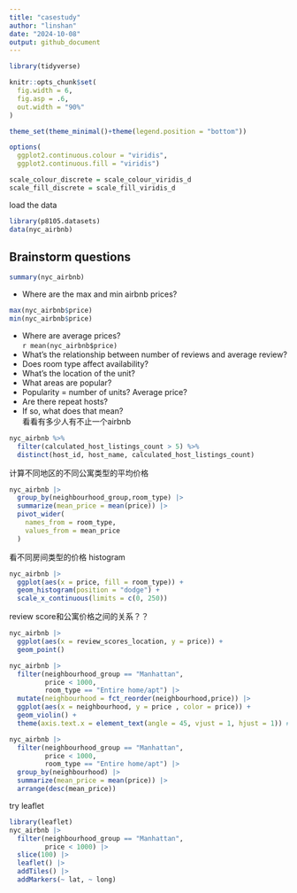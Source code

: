```yaml
---
title: "casestudy"
author: "linshan"
date: "2024-10-08"
output: github_document
---
```


```r
library(tidyverse)

knitr::opts_chunk$set(
  fig.width = 6,
  fig.asp = .6,
  out.width = "90%"
)

theme_set(theme_minimal()+theme(legend.position = "bottom"))

options(
  ggplot2.continuous.colour = "viridis",
  ggplot2.continuous.fill = "viridis")

scale_colour_discrete = scale_colour_viridis_d
scale_fill_discrete = scale_fill_viridis_d
```

load the data
```r
library(p8105.datasets)
data(nyc_airbnb)
```

## Brainstorm questions
```r
summary(nyc_airbnb)
```

* Where are the max and min airbnb prices?\
```r
max(nyc_airbnb$price)
min(nyc_airbnb$price)
```
* Where are average prices?\
`r mean(nyc_airbnb$price)`
* What's the relationship between number of reviews and average review?\
* Does room type affect availability?\
* What's the location of the unit?\
 * What areas are popular?\
 * Popularity = number of units? Average price?\
* Are there repeat hosts?\
 * If so, what does that mean?\
 看看有多少人有不止一个airbnb
```r
nyc_airbnb %>%
  filter(calculated_host_listings_count > 5) %>%
  distinct(host_id, host_name, calculated_host_listings_count)
```

计算不同地区的不同公寓类型的平均价格
```r
nyc_airbnb |>
  group_by(neighbourhood_group,room_type) |>
  summarize(mean_price = mean(price)) |>
  pivot_wider(
    names_from = room_type,
    values_from = mean_price
  )
```
看不同房间类型的价格 histogram
```r
nyc_airbnb |>
  ggplot(aes(x = price, fill = room_type)) +
  geom_histogram(position = "dodge") +
  scale_x_continuous(limits = c(0, 250))
```
review score和公寓价格之间的关系？？

```r
nyc_airbnb |>
  ggplot(aes(x = review_scores_location, y = price)) +
  geom_point()
```

```r
nyc_airbnb |>
  filter(neighbourhood_group == "Manhattan", 
         price < 1000,
         room_type == "Entire home/apt") |>
  mutate(neighbourhood = fct_reorder(neighbourhood,price)) |>
  ggplot(aes(x = neighbourhood, y = price , color = price)) +
  geom_violin() +
  theme(axis.text.x = element_text(angle = 45, vjust = 1, hjust = 1)) #坐标轴标注倾斜
```

```r
nyc_airbnb |>
  filter(neighbourhood_group == "Manhattan", 
         price < 1000,
         room_type == "Entire home/apt") |>
  group_by(neighbourhood) |>
  summarize(mean_price = mean(price)) |>
  arrange(desc(mean_price))
```

try leaflet
```r
library(leaflet)
nyc_airbnb |>
  filter(neighbourhood_group == "Manhattan", 
         price < 1000) |>
  slice(100) |>
  leaflet() |>
  addTiles() |>
  addMarkers(~ lat, ~ long)
```









